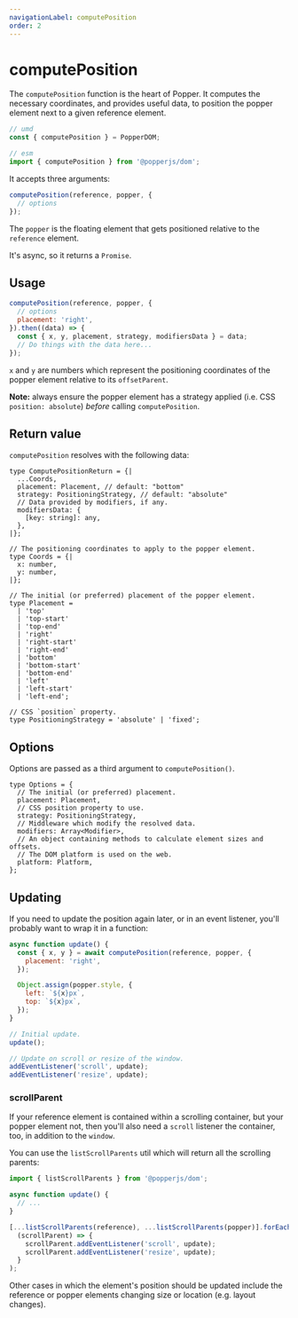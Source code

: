 ```yaml
---
navigationLabel: computePosition
order: 2
---
```


# computePosition

The `computePosition` function is the heart of Popper. It computes the necessary
coordinates, and provides useful data, to position the popper element next to a
given reference element.

```js
// umd
const { computePosition } = PopperDOM;

// esm
import { computePosition } from '@popperjs/dom';
```

It accepts three arguments:

```js
computePosition(reference, popper, {
  // options
});
```

The `popper` is the floating element that gets positioned relative to the
`reference` element.

It's async, so it returns a `Promise`.

## Usage

```js
computePosition(reference, popper, {
  // options
  placement: 'right',
}).then((data) => {
  const { x, y, placement, strategy, modifiersData } = data;
  // Do things with the data here...
});
```

`x` and `y` are numbers which represent the positioning coordinates of the
popper element relative to its `offsetParent`.

**Note:** always ensure the popper element has a strategy applied (i.e. CSS
`position: absolute`) _before_ calling `computePosition`.

## Return value

`computePosition` resolves with the following data:

```flow
type ComputePositionReturn = {|
  ...Coords,
  placement: Placement, // default: "bottom"
  strategy: PositioningStrategy, // default: "absolute"
  // Data provided by modifiers, if any.
  modifiersData: {
    [key: string]: any,
  },
|};

// The positioning coordinates to apply to the popper element.
type Coords = {|
  x: number,
  y: number,
|};

// The initial (or preferred) placement of the popper element.
type Placement =
  | 'top'
  | 'top-start'
  | 'top-end'
  | 'right'
  | 'right-start'
  | 'right-end'
  | 'bottom'
  | 'bottom-start'
  | 'bottom-end'
  | 'left'
  | 'left-start'
  | 'left-end';

// CSS `position` property.
type PositioningStrategy = 'absolute' | 'fixed';
```

## Options

Options are passed as a third argument to `computePosition()`.

```flow
type Options = {
  // The initial (or preferred) placement.
  placement: Placement,
  // CSS position property to use.
  strategy: PositioningStrategy,
  // Middleware which modify the resolved data.
  modifiers: Array<Modifier>,
  // An object containing methods to calculate element sizes and offsets.
  // The DOM platform is used on the web.
  platform: Platform,
};
```

## Updating

If you need to update the position again later, or in an event listener, you'll
probably want to wrap it in a function:

```js
async function update() {
  const { x, y } = await computePosition(reference, popper, {
    placement: 'right',
  });

  Object.assign(popper.style, {
    left: `${x}px`,
    top: `${x}px`,
  });
}

// Initial update.
update();

// Update on scroll or resize of the window.
addEventListener('scroll', update);
addEventListener('resize', update);
```

### scrollParent

If your reference element is contained within a scrolling container, but your
popper element not, then you'll also need a `scroll` listener the container,
too, in addition to the `window`.

You can use the `listScrollParents` util which will return all the scrolling
parents:

```js
import { listScrollParents } from '@popperjs/dom';

async function update() {
  // ...
}

[...listScrollParents(reference), ...listScrollParents(popper)].forEach(
  (scrollParent) => {
    scrollParent.addEventListener('scroll', update);
    scrollParent.addEventListener('resize', update);
  }
);
```

Other cases in which the element's position should be updated include the
reference or popper elements changing size or location (e.g. layout changes).
